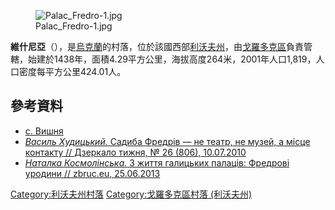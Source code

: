 [[Image:Palac_Fredro-1.jpg|right]]

{{coord|49|40|36|N|23|28|59|E|scale:100000|display=title}}

'''維什尼亞'''（{{lang-uk|Вишня}}），是[[烏克蘭|烏克蘭]]的村落，位於該國西部[[利沃夫州|利沃夫州]]，由[[戈羅多克區|戈羅多克區]]負責管轄，始建於1438年，面積4.29平方公里，海拔高度264米，2001年人口1,819，人口密度每平方公里424.01人。

==參考資料==
*[http://w1.c1.rada.gov.ua/pls/z7503/A005?rf7571=19325 с. Вишня] {{Wayback|url=http://w1.c1.rada.gov.ua/pls/z7503/A005?rf7571=19325 |date=20140517122448 }}
* [http://gazeta.dt.ua/article/print/CULTURE/sadiba_fredriv__ne_teatr,_ne_muzey,_a_mistse_kontaktu.html ''Василь Худицький.'' Садиба Фредрів — не театр, не музей, а місце контакту // Дзеркало тижня, № 26 (806), 10.07.2010]
* [http://zbruc.eu/node/9264 ''Наталка Космолінська.'' З життя галицьких палаців: Фредрові уродини // zbruc.eu, 25.06.2013] {{Wayback|url=http://zbruc.eu/node/9264 |date=20161018162916 }}

{{DEFAULTSORT:Вишня}}
[[Category:利沃夫州村落|Category:利沃夫州村落]]
[[Category:戈羅多克區村落_(利沃夫州)|Category:戈羅多克區村落 (利沃夫州)]]


{{Lviv-geo-stub}}